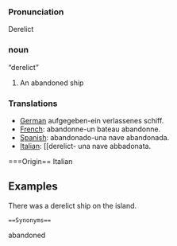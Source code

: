 === Pronunciation ===

Derelict

=== noun ===


“derelict”

#An abandoned ship

=== Translations ===
*[[German]] aufgegeben-ein verlassenes schiff.
*[[French]]: abandonne-un bateau abandonne.
*[[Spanish]]: abandonado-una nave abandonada.
*[[Italian]]: [[derelict- una nave abbadonata.

===Origin==
Italian

==Examples==
There was a derelict ship on the island.


 ==Synonyms==
abandoned